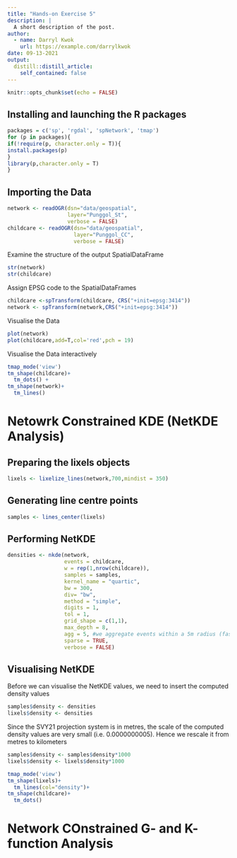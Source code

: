 ```yaml
---
title: "Hands-on Exercise 5"
description: |
  A short description of the post.
author:
  - name: Darryl Kwok
    url: https://example.com/darrylkwok
date: 09-13-2021
output:
  distill::distill_article:
    self_contained: false
---
```



```r
knitr::opts_chunk$set(echo = FALSE)
```

## Installing and launching the R packages

```r
packages = c('sp', 'rgdal', 'spNetwork', 'tmap')
for (p in packages){
if(!require(p, character.only = T)){
install.packages(p)
}
library(p,character.only = T)
}
```

## Importing the Data

```r
network <- readOGR(dsn="data/geospatial", 
                   layer="Punggol_St",
                   verbose = FALSE)
childcare <- readOGR(dsn="data/geospatial",
                     layer="Punggol_CC",
                     verbose = FALSE)
```

Examine the structure of the output SpatialDataFrame 

```r
str(network)
str(childcare)
```

Assign EPSG code to the SpatialDataFrames

```r
childcare <-spTransform(childcare, CRS("+init=epsg:3414"))
network <- spTransform(network,CRS("+init=epsg:3414"))
```

Visualise the Data

```r
plot(network)
plot(childcare,add=T,col='red',pch = 19)
```

Visualise the Data interactively
```r
tmap_mode('view')
tm_shape(childcare)+
  tm_dots() +
tm_shape(network)+
  tm_lines()

```


# Netowrk Constrained KDE (NetKDE Analysis)

## Preparing the lixels objects

```r
lixels <- lixelize_lines(network,700,mindist = 350)
```


## Generating line centre points

```r
samples <- lines_center(lixels)
```

## Performing NetKDE
```r
densities <- nkde(network, 
                  events = childcare,
                  w = rep(1,nrow(childcare)),
                  samples = samples,
                  kernel_name = "quartic",
                  bw = 300, 
                  div= "bw", 
                  method = "simple", 
                  digits = 1, 
                  tol = 1,
                  grid_shape = c(1,1), 
                  max_depth = 8,
                  agg = 5, #we aggregate events within a 5m radius (faster calculation)
                  sparse = TRUE,
                  verbose = FALSE)
```

## Visualising NetKDE

Before we can visualise the NetKDE values, we need to insert the computed density values

```r
samples$density <- densities
lixels$density <- densities
```

Since the SVY21 projection system is in metres, the scale of the computed density values are very small (i.e. 0.0000000005). Hence we rescale it from metres to kilometers
```r
samples$density <- samples$density*1000
lixels$density <- lixels$density*1000
```


```r
tmap_mode('view')
tm_shape(lixels)+
  tm_lines(col="density")+
tm_shape(childcare)+
  tm_dots()
```

# Network COnstrained G- and K- function Analysis




















